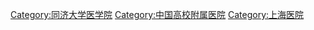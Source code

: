 [[Category:同济大学医学院|Category:同济大学医学院]]
[[Category:中国高校附属医院|Category:中国高校附属医院]]
[[Category:上海医院|Category:上海医院]]
